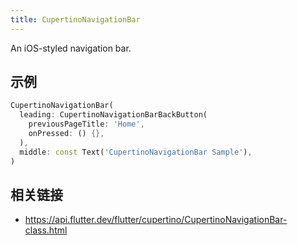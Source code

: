 ```yaml
---
title: CupertinoNavigationBar
---
```


An iOS-styled navigation bar.

## 示例

```dart liveslice=CupertinoNavigationBar
CupertinoNavigationBar(
  leading: CupertinoNavigationBarBackButton(
    previousPageTitle: 'Home',
    onPressed: () {},
  ),
  middle: const Text('CupertinoNavigationBar Sample'),
)
```

## 相关链接

- https://api.flutter.dev/flutter/cupertino/CupertinoNavigationBar-class.html
